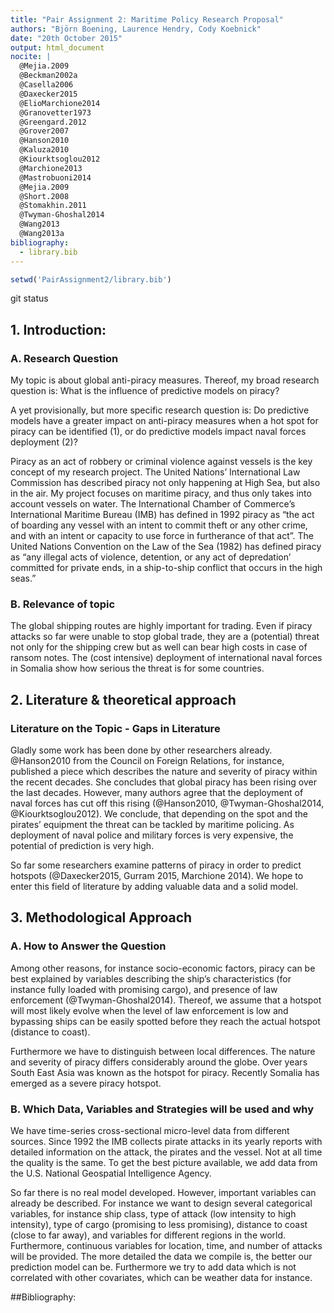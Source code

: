 ```yaml
---
title: "Pair Assignment 2: Maritime Policy Research Proposal"
authors: "Björn Boening, Laurence Hendry, Cody Koebnick"
date: "20th October 2015"
output: html_document
nocite: |
  @Mejia.2009
  @Beckman2002a
  @Casella2006
  @Daxecker2015
  @ElioMarchione2014
  @Granovetter1973
  @Greengard.2012
  @Grover2007
  @Hanson2010
  @Kaluza2010
  @Kiourktsoglou2012
  @Marchione2013
  @Mastrobuoni2014
  @Mejia.2009
  @Short.2008
  @Stomakhin.2011
  @Twyman-Ghoshal2014
  @Wang2013
  @Wang2013a
bibliography:
  - library.bib
---
```


```r
setwd('PairAssignment2/library.bib')
```
git status

## 1. Introduction: 
### A. Research Question

My topic is about global anti-piracy measures. Thereof, my broad research question is: What is the influence of predictive models on piracy?

A yet provisionally, but more specific research question is: Do predictive models have a 
greater impact on anti-piracy measures when a hot spot for piracy can be identified (1), or do 
predictive models impact naval forces deployment (2)?

Piracy as an act of robbery or criminal violence against vessels is the key concept of my 
research project. The United Nations’ International Law Commission has described piracy
not only happening at High Sea, but also in the air. My project focuses on maritime piracy, 
and thus only takes into account vessels on water. The International Chamber of 
Commerce’s International Maritime Bureau (IMB) has defined in 1992 piracy as “the act of 
boarding any vessel with an intent to commit theft or any other crime, and with an intent or 
capacity to use force in furtherance of that act”. The United Nations Convention on the Law 
of the Sea (1982) has defined piracy as “any illegal acts of violence, detention, or any act of depredation’ committed for private ends, in a ship-to-ship conflict that occurs in the high 
seas.”

### B. Relevance of topic

The global shipping routes are highly important for trading. Even if piracy attacks so far were 
unable to stop global trade, they are a (potential) threat not only for the shipping crew but as well can bear high costs in case of ransom notes. The (cost intensive) deployment of 
international naval forces in Somalia show how serious the threat is for some countries.

## 2. Literature & theoretical approach
### Literature on the Topic - Gaps in Literature

Gladly some work has been done by other researchers already. @Hanson2010 
from the Council on Foreign Relations, for instance, published a piece which describes the 
nature and severity of piracy within the recent decades. She concludes that global piracy has 
been rising over the last decades. However, many authors agree that the deployment of 
naval forces has cut off this rising (@Hanson2010, @Twyman-Ghoshal2014, @Kiourktsoglou2012). We conclude, that depending on the spot and the pirates’ equipment the threat can be
tackled by maritime policing. As deployment of naval police and military forces is very 
expensive, the potential of prediction is very high. 

So far some researchers examine patterns of piracy in order to predict hotspots (@Daxecker2015, Gurram 2015, Marchione 2014). We hope to enter this field of literature by adding 
valuable data and a solid model.

## 3. Methodological Approach
### A. How to Answer the Question

Among other reasons, for instance socio-economic factors, piracy can be best explained by 
variables describing the ship’s characteristics (for instance fully loaded with promising cargo), 
and presence of law enforcement (@Twyman-Ghoshal2014). Thereof, we assume that a 
hotspot will most likely evolve when the level of law enforcement is low and bypassing ships 
can be easily spotted before they reach the actual hotspot (distance to coast).

Furthermore we have to distinguish between local differences. The nature and severity of
piracy differs considerably around the globe. Over years South East Asia was known as the 
hotspot for piracy. Recently Somalia has emerged as a severe piracy hotspot.

### B. Which Data, Variables and Strategies will be used and why

We have time-series cross-sectional micro-level data from different sources. Since 1992 the 
IMB collects pirate attacks in its yearly reports with detailed information on the attack, the 
pirates and the vessel. Not at all time the quality is the same. To get the best picture 
available, we add data from the U.S. National Geospatial Intelligence Agency.

So far there is no real model developed. However, important variables can already be 
described. For instance we want to design several categorical variables, for instance ship 
class, type of attack (low intensity to high intensity), type of cargo (promising to less 
promising), distance to coast (close to far away), and variables for different regions in the 
world. Furthermore, continuous variables for location, time, and number of attacks will be 
provided. The more detailed the data we compile is, the better our prediction model can be. 
Furthermore we try to add data which is not correlated with other covariates, which can be 
weather data for instance.

##Bibliography:



